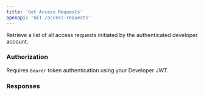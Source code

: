 ```yaml
---
title: 'Get Access Requests'
openapi: 'GET /access-requests'
---
```


Retrieve a list of all access requests initiated by the authenticated developer account.

### Authorization

Requires `Bearer` token authentication using your Developer JWT.

### Responses